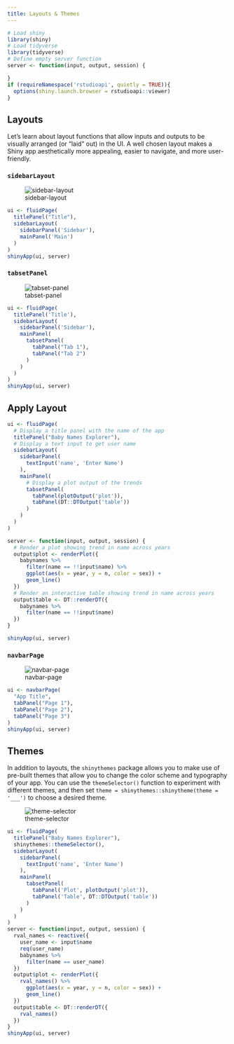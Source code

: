 ```yaml
---
title: Layouts & Themes
---
```


```r
# Load shiny
library(shiny)
# Load tidyverse
library(tidyverse)
# Define empty server function
server <- function(input, output, session) {

}
if (requireNamespace('rstudioapi', quietly = TRUE)){
  options(shiny.launch.browser = rstudioapi::viewer)
}
```

## Layouts

Let's learn about layout functions that allow inputs and outputs to be visually
arranged (or "laid" out) in the UI. A well chosen layout makes a Shiny app
aesthetically more appealing, easier to navigate, and more user-friendly.

### `sidebarLayout`

![sidebar-layout](img/sidebar-layout.png)

```r
ui <- fluidPage(
  titlePanel("Title"),
  sidebarLayout(
    sidebarPanel('Sidebar'),
    mainPanel('Main')
  )
)
shinyApp(ui, server)
```

### `tabsetPanel`

![tabset-panel](img/tabset-panel.png)

```r
ui <- fluidPage(
  titlePanel('Title'),
  sidebarLayout(
    sidebarPanel('Sidebar'),
    mainPanel(
      tabsetPanel(
        tabPanel("Tab 1"),
        tabPanel("Tab 2")
      )
    )
  )
)
shinyApp(ui, server)
```


## Apply Layout

```r
ui <- fluidPage(
  # Display a title panel with the name of the app
  titlePanel("Baby Names Explorer"),
  # Display a text input to get user name
  sidebarLayout(
    sidebarPanel(
      textInput('name', 'Enter Name')
    ),
    mainPanel(
      # Display a plot output of the trends
      tabsetPanel(
        tabPanel(plotOutput('plot')),
        tabPanel(DT::DTOutput('table'))
      )
    )
  )
)

server <- function(input, output, session) {
  # Render a plot showing trend in name across years
  output$plot <- renderPlot({
    babynames %>% 
      filter(name == !!input$name) %>% 
      ggplot(aes(x = year, y = n, color = sex)) +
      geom_line()
  })
  # Render an interactive table showing trend in name across years
  output$table <- DT::renderDT({
    babynames %>% 
      filter(name == !!input$name)
  })
}

shinyApp(ui, server)
```

### `navbarPage`

![navbar-page](img/navbar-page.png)

```r
ui <- navbarPage(
  "App Title",
  tabPanel("Page 1"),
  tabPanel("Page 2"),
  tabPanel("Page 3")
)
shinyApp(ui, server)
```

## Themes

In addition to layouts, the `shinythemes` package allows you to make use of 
pre-built themes that allow you to change the color scheme and typography of 
your app. You can use the `themeSelector()` function to experiment with 
different themes, and then set `theme = shinythemes::shinytheme(theme = '___')`
to choose a desired theme.

![theme-selector](img/theme-selector.png)

```r
ui <- fluidPage(
  titlePanel("Baby Names Explorer"),
  shinythemes::themeSelector(),
  sidebarLayout(
    sidebarPanel(
      textInput('name', 'Enter Name')
    ),
    mainPanel(
      tabsetPanel(
        tabPanel('Plot', plotOutput('plot')),
        tabPanel('Table', DT::DTOutput('table'))
      )
    )
  )
)
server <- function(input, output, session) {
  rval_names <- reactive({
    user_name <- input$name
    req(user_name)
    babynames %>% 
      filter(name == user_name)
  })
  output$plot <- renderPlot({
    rval_names() %>% 
      ggplot(aes(x = year, y = n, color = sex)) +
      geom_line()
  })
  output$table <- DT::renderDT({
    rval_names()
  })
}
shinyApp(ui, server)
```

